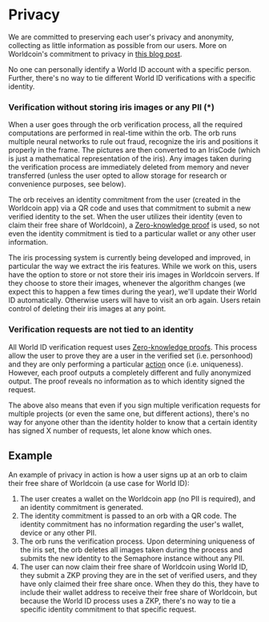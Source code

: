
# Privacy

We are committed to preserving each user's privacy and anonymity, collecting as little information as possible from our users. More on Worldcoin's commitment to privacy in <a href="https://worldcoin.org/privacy-by-design" target="blank">this blog post</a>.

<Callout title="Info">
  No one can personally identify a World ID account with a specific person.
  Further, there's no way to tie different World ID verifications with a
  specific identity.
</Callout>

### Verification without storing iris images or any PII (\*)

When a user goes through the orb verification process, all the required computations are performed in real-time within the orb. The orb runs multiple neural networks to rule out fraud, recognize the iris and positions it properly in the frame. The pictures are then converted to an IrisCode (which is just a mathematical representation of the iris). Any images taken during the verification process are immediately deleted from memory and never transferred (unless the user opted to allow storage for research or convenience purposes, see below).

The orb receives an identity commitment from the user (created in the Worldcoin app) via a QR code and uses that commitment to submit a new verified identity to the set. When the user utilizes their identity (even to claim their free share of Worldcoin), a [Zero-knowledge proof](/advanced/zero-knowledge-proofs) is used, so not even the identity commitment is tied to a particular wallet or any other user information.

<Callout title="Info">
  The iris processing system is currently being developed and improved, in
  particular the way we extract the iris features. While we work on this, users
  have the option to store or not store their iris images in Worldcoin servers.
  If they choose to store their images, whenever the algorithm changes (we
  expect this to happen a few times during the year), we'll update their World
  ID automatically. Otherwise users will have to visit an orb again. Users
  retain control of deleting their iris images at any point.
</Callout>

### Verification requests are not tied to an identity

All World ID verification request uses [Zero-knowledge proofs](/advanced/zero-knowledge-proofs). This process allow the user to prove they are a user in the verified set (i.e. personhood) and they are only performing a particular [action](/docs/about/protocol#what-are-actions) once (i.e. uniqueness). However, each proof outputs a completely different and fully anonymized output. The proof reveals no information as to which identity signed the request.

The above also means that even if you sign multiple verification requests for multiple projects (or even the same one, but different actions), there's no way for anyone other than the identity holder to know that a certain identity has signed X number of requests, let alone know which ones.

## Example

An example of privacy in action is how a user signs up at an orb to claim their free share of Worldcoin (a use case for World ID):

1. The user creates a wallet on the Worldcoin app (no PII is required), and an identity commitment is generated.
2. The identity commitment is passed to an orb with a QR code. The identity commitment has no information regarding the user's wallet, device or any other PII.
3. The orb runs the verification process. Upon determining uniqueness of the iris set, the orb deletes all images taken during the process and submits the new identity to the Semaphore instance without any PII.
4. The user can now claim their free share of Worldcoin using World ID, they submit a ZKP proving they are in the set of verified users, and they have only claimed their free share once. When they do this, they have to include their wallet address to receive their free share of Worldcoin, but because the World ID process uses a ZKP, there's no way to tie a specific identity commitment to that specific request.
